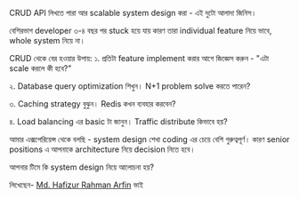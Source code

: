
CRUD API লিখতে পারা আর scalable system design করা - এই দুটো আলাদা জিনিস।

বেশিরভাগ developer ৩-৪ বছর পর stuck হয়ে যায় কারণ তারা individual feature নিয়ে ভাবে, whole system নিয়ে না।

CRUD থেকে বের হওয়ার উপায়:
১. প্রতিটা feature implement করার আগে জিজ্ঞেস করুন - "এটা scale করলে কী হবে?"

২. Database query optimization শিখুন। N+1 problem solve করতে পারেন?

৩. Caching strategy বুঝুন। Redis কখন ব্যবহার করবেন?

৪. Load balancing এর basic টা জানুন। Traffic distribute কিভাবে হয়?

আমার এক্সপেরিয়েন্স থেকে বলছি - system design শেখা coding এর চেয়ে বেশি গুরুত্বপূর্ণ। কারণ senior positions এ আপনাকে architecture নিয়ে decision নিতে হবে।

আপনার টিমে কি system design নিয়ে আলোচনা হয়?

লিখেছেন- [Md. Hafizur Rahman Arfin](https://www.linkedin.com/in/hrarfin/) ভাই

<GiscusComments
  repo="codedbyMojnu/react-bangla-tutorial"
  repoId="R_kgDOLDE87Q"
  category="General"
  categoryId="DIC_kwDOLDE87c4CtCIY"
  mapping="pathname"
  inputPosition="top"
  theme="preferred_color_scheme"
  lang="en"
/>
